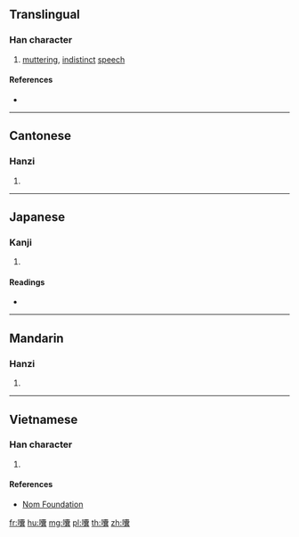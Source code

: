 {{character info/new}}
==Translingual==

===Han character===
{{Han char|rn=30|rad=口|as=22|sn=25|four=60032|canj=RJBV|ids=⿰口囊}}

# [[mutter]]ing, [[indistinct]] [[speech]]

====References====
* {{Han ref|kx=0216.071|dkj=04666|dj=0439.090|hdz=10709.180|uh=56D4|ud=22228|bh=F8EE|bd=63726}}

----

==Cantonese==

===Hanzi===
{{yue-hanzi|jyut=|y=nong4}}

# {{defn|lang=yue|sort=口22}}

----

==Japanese==

===Kanji===
{{ja-kanji|grade=|rs=口22}}

# {{defn|lang=ja|sort=口22}}

====Readings====
* {{ja-readings|on=[[どう]] (dō)|kun=}}

----

==Mandarin==

===Hanzi===
{{cmn-hanzi|pin=[[nāng]] ([[nang1]])|wg=nang<sup>1</sup>}}

# {{defn|lang=cmn|sort=口22}}

----

==Vietnamese==

===Han character===
{{vi-hantu|[[nang]]|rs=口22}}

# {{defn|lang=vi|sort=口22}}

====References====
* [http://nomfoundation.org/common/nom_details.php?codepoint=56d4 Nom Foundation]

[[fr:囔]]
[[hu:囔]]
[[mg:囔]]
[[pl:囔]]
[[th:囔]]
[[zh:囔]]
